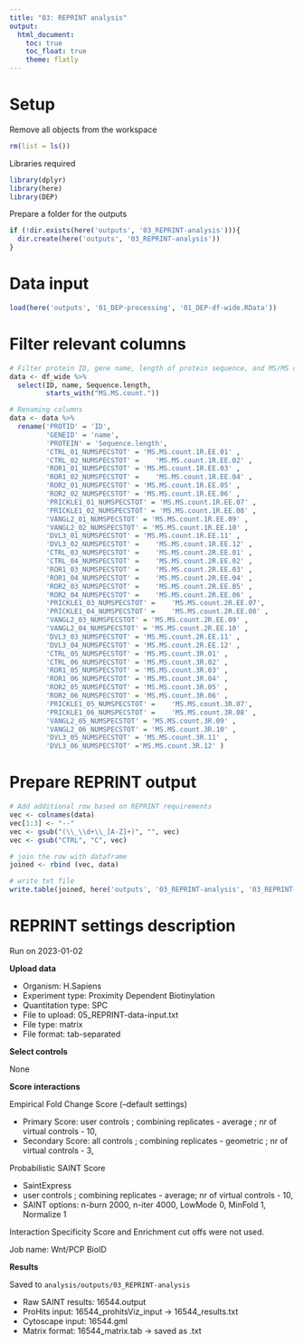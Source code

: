 ```yaml
---
title: "03: REPRINT analysis"
output: 
  html_document:
    toc: true
    toc_float: true
    theme: flatly
---
```


# Setup 

Remove all objects from the workspace
```r
rm(list = ls())
```

Libraries required
```r
library(dplyr)
library(here)
library(DEP)
```

Prepare a folder for the outputs
```r
if (!dir.exists(here('outputs', '03_REPRINT-analysis'))){
  dir.create(here('outputs', '03_REPRINT-analysis'))
}
```

# Data input

```r
load(here('outputs', '01_DEP-processing', '01_DEP-df-wide.RData'))
```

# Filter relevant columns

```r
# Filter protein ID, gene name, length of protein sequence, and MS/MS counts
data <- df_wide %>%
  select(ID, name, Sequence.length,
         starts_with("MS.MS.count."))

# Renaming columns
data <- data %>%
  rename('PROTID' = 'ID',
         'GENEID' = 'name',
         'PROTEIN' = 'Sequence.length',
         'CTRL_01_NUMSPECSTOT' = 'MS.MS.count.1R.EE.01' ,
         'CTRL_02_NUMSPECSTOT' =	'MS.MS.count.1R.EE.02' ,
         'ROR1_01_NUMSPECSTOT' = 'MS.MS.count.1R.EE.03' ,
         'ROR1_02_NUMSPECSTOT' =	'MS.MS.count.1R.EE.04' ,
         'ROR2_01_NUMSPECSTOT' = 'MS.MS.count.1R.EE.05' ,
         'ROR2_02_NUMSPECSTOT' = 'MS.MS.count.1R.EE.06' ,
         'PRICKLE1_01_NUMSPECSTOT' = 'MS.MS.count.1R.EE.07' ,
         'PRICKLE1_02_NUMSPECSTOT' = 'MS.MS.count.1R.EE.08' ,
         'VANGL2_01_NUMSPECSTOT' = 'MS.MS.count.1R.EE.09' ,
         'VANGL2_02_NUMSPECSTOT' = 'MS.MS.count.1R.EE.10' ,
         'DVL3_01_NUMSPECSTOT' = 'MS.MS.count.1R.EE.11' ,
         'DVL3_02_NUMSPECSTOT' =	'MS.MS.count.1R.EE.12' ,
         'CTRL_03_NUMSPECSTOT' =	'MS.MS.count.2R.EE.01' ,
         'CTRL_04_NUMSPECSTOT' =	'MS.MS.count.2R.EE.02' ,
         'ROR1_03_NUMSPECSTOT' =	'MS.MS.count.2R.EE.03' ,
         'ROR1_04_NUMSPECSTOT' =	'MS.MS.count.2R.EE.04' ,
         'ROR2_03_NUMSPECSTOT' =	'MS.MS.count.2R.EE.05' ,
         'ROR2_04_NUMSPECSTOT' =	'MS.MS.count.2R.EE.06' ,
         'PRICKLE1_03_NUMSPECSTOT' =	'MS.MS.count.2R.EE.07', 
         'PRICKLE1_04_NUMSPECSTOT' =	'MS.MS.count.2R.EE.08' ,
         'VANGL2_03_NUMSPECSTOT' = 'MS.MS.count.2R.EE.09' ,
         'VANGL2_04_NUMSPECSTOT' = 'MS.MS.count.2R.EE.10' ,
         'DVL3_03_NUMSPECSTOT' = 'MS.MS.count.2R.EE.11' ,
         'DVL3_04_NUMSPECSTOT' = 'MS.MS.count.2R.EE.12' ,
         'CTRL_05_NUMSPECSTOT' = 'MS.MS.count.3R.01' ,
         'CTRL_06_NUMSPECSTOT' = 'MS.MS.count.3R.02' ,
         'ROR1_05_NUMSPECSTOT' = 'MS.MS.count.3R.03' ,
         'ROR1_06_NUMSPECSTOT' = 'MS.MS.count.3R.04' ,
         'ROR2_05_NUMSPECSTOT' = 'MS.MS.count.3R.05' ,
         'ROR2_06_NUMSPECSTOT' = 'MS.MS.count.3R.06' ,
         'PRICKLE1_05_NUMSPECSTOT' =	'MS.MS.count.3R.07', 
         'PRICKLE1_06_NUMSPECSTOT' =	'MS.MS.count.3R.08' ,
         'VANGL2_05_NUMSPECSTOT' = 'MS.MS.count.3R.09' ,
         'VANGL2_06_NUMSPECSTOT' = 'MS.MS.count.3R.10' ,
         'DVL3_05_NUMSPECSTOT' = 'MS.MS.count.3R.11' ,
         'DVL3_06_NUMSPECSTOT' ='MS.MS.count.3R.12' ) 
```

# Prepare REPRINT output

```r
# Add additional row based on REPRINT requirements
vec <- colnames(data)
vec[1:3] <- "--"
vec <- gsub("(\\_\\d+\\_[A-Z]+)", "", vec)
vec <- gsub("CTRL", "C", vec)

# join the row with dataframe
joined <- rbind (vec, data)

# write txt file
write.table(joined, here('outputs', '03_REPRINT-analysis', '03_REPRINT-data-input.txt'), sep = '\t', row.names = FALSE, quote = FALSE)

```

# REPRINT settings description

Run on 2023-01-02

**Upload data**

* Organism: H.Sapiens
* Experiment type: Proximity Dependent Biotinylation
* Quantitation type: SPC
* File to upload: 05_REPRINT-data-input.txt
* File type: matrix
* File format: tab-separated

**Select controls**

None

**Score interactions**

Empirical Fold Change Score (--default settings)

* Primary Score: user controls ; combining replicates - average ; nr of virtual controls - 10,
* Secondary Score: all controls ; combining replicates - geometric ; nr of virtual controls - 3,

Probabilistic SAINT Score

* SaintExpress
* user controls ; combining replicates - average; nr of virtual controls - 10,
* SAINT options: n-burn 2000, n-iter 4000, LowMode 0, MinFold 1, Normalize 1

Interaction Specificity Score and Enrichment cut offs were not used.

Job name: Wnt/PCP BioID

**Results**

Saved to `analysis/outputs/03_REPRINT-analysis`

* Raw SAINT results: 16544.output
* ProHits input: 16544_prohitsViz_input -> 16544_results.txt
* Cytoscape input: 16544.gml
* Matrix format: 16544_matrix.tab -> saved as .txt